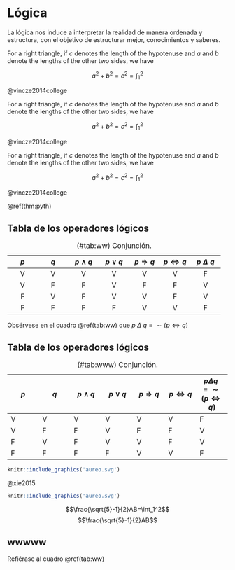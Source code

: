 \mainmatter

# Lógica

La lógica nos induce a interpretar la realidad de manera ordenada y estructura, con el objetivo de estructurar mejor, conocimientos y saberes.

::: {.theorem #pyth name="Pythagorean theorem"}
For a right triangle, if $c$ denotes the length of the hypotenuse
and $a$ and $b$ denote the lengths of the other two sides, we have

$$a^2 + b^2 = c^2=\int_1^2$$
:::
@vincze2014college


::: {.theorem #pyth1 name="Pythagorean theorem"}
For a right triangle, if $c$ denotes the length of the hypotenuse
and $a$ and $b$ denote the lengths of the other two sides, we have

$$a^2 + b^2 = c^2=\int_1^2$$
:::
@vincze2014college

::: {.theorem #pyth2 name="Pythagorean theorem"}
For a right triangle, if $c$ denotes the length of the hypotenuse
and $a$ and $b$ denote the lengths of the other two sides, we have

$$a^2 + b^2 = c^2=\int_1^2$$
:::
@vincze2014college


\@ref(thm:pyth)

## Tabla de los operadores lógicos

| $p$ | $q$ | $p\wedge q$ | $p\vee q$ | $p\Longrightarrow q$ | $p\Longleftrightarrow q$ | $p\:\Delta\: q$ |
| :---: | :---: | :---:| :---: | :---: | :---: | :---:|
| V   | V   |           V | V         | V                    | V                        |                                               F |
| V   | F   |           F | V         | F                    | F                        |                                               V |
| F   | V   |           F | V         | V                    | F                        |                                               V |
| F   | F   |           F | F         | V                    | V                        |                                               F |

: (\#tab:ww) Conjunción.

Obsérvese en el cuadro \@ref(tab:ww) que $p\:\Delta\: q\equiv \sim (p\Longleftrightarrow q)$

## Tabla de los operadores lógicos

| $p$ | $q$ | $p\wedge q$ | $p\vee q$ | $p\Longrightarrow q$ | $p\Longleftrightarrow q$ | $p\Delta q\equiv \sim (p\Longleftrightarrow q)$ |
| --- | --- | ---| --- | --- | --- | --- |
| V   | V   |           V | V         | V                    | V                        |                                               F |
| V   | F   |           F | V         | F                    | F                        |                                               V |
| F   | V   |           F | V         | V                    | F                        |                                               V |
| F   | F   |           F | F         | V                    | V                        |                                               F |

: (\#tab:www) Conjunción.


```r
knitr::include_graphics('aureo.svg')
```
@xie2015

```r
knitr::include_graphics('aureo.svg')
```

$$\frac{\sqrt{5}-1}{2}AB=\int_1^2$$
$$\frac{\sqrt{5}-1}{2}AB$$

## wwwww

Refiérase al cuadro \@ref(tab:ww)
